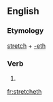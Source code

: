 ==English==

===Etymology===
[[stretch]] + [[-eth]]

===Verb===
{{infl|en|verb form}}

# {{archaic third-person singular of|stretch}}

[[fr:stretcheth]]